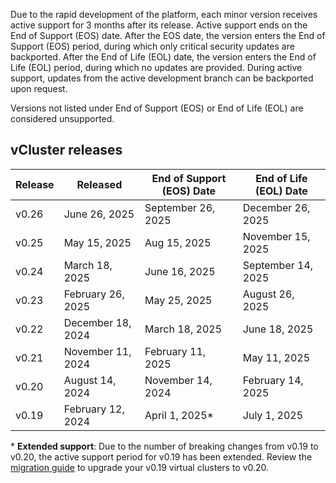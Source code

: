 
Due to the rapid development of the platform, each minor version receives active support for 3 months after its release. Active support ends on the End of Support (EOS) date. After the EOS date, the version enters the End of Support (EOS) period, during which only critical security updates are backported. After the End of Life (EOL) date, the version enters the End of Life (EOL) period, during which no updates are provided. During active support, updates from the active development branch can be backported upon request.

Versions not listed under End of Support (EOS) or End of Life (EOL) are considered unsupported.

## vCluster releases

| Release | Released | End of Support (EOS) Date | End of Life (EOL) Date |
|---|---|---|---|
| v0.26 | June 26, 2025  | September 26, 2025 | December 26, 2025 |
| v0.25 | May 15, 2025   | Aug 15, 2025  | November 15, 2025  |
| v0.24 | March 18, 2025 | June 16, 2025 | September 14, 2025 |
| v0.23 | February 26, 2025 | May 25, 2025 | August 26, 2025 |
| v0.22 | December 18, 2024 | March 18, 2025 | June 18, 2025 |
| v0.21 | November 11, 2024 | February 11, 2025 | May 11, 2025 |
| v0.20 | August 14, 2024 | November 14, 2024 | February 14, 2025 |
| v0.19 | February 12, 2024 | April 1, 2025* | July 1, 2025 |

\* **Extended support**: Due to the number of breaking changes from v0.19 to v0.20, the active support period for v0.19 has been extended. Review the [migration guide](/vcluster/reference/migrations/0-20-migration) to upgrade your v0.19 virtual clusters to v0.20.

<SupportTerminology />
